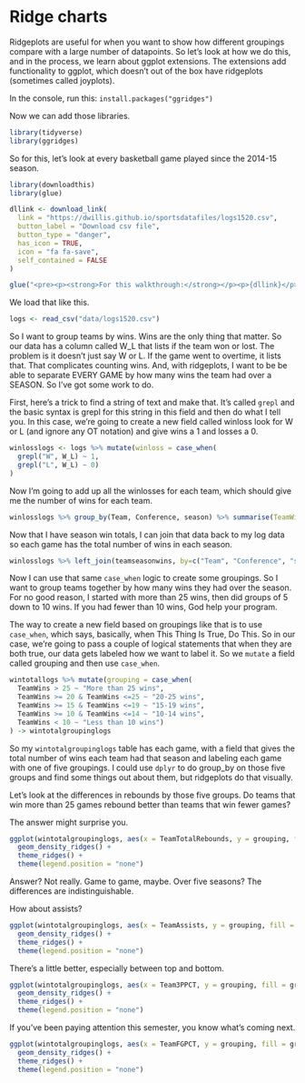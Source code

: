 # Ridge charts

Ridgeplots are useful for when you want to show how different groupings compare with a large number of datapoints. So let's look at how we do this, and in the process, we learn about ggplot extensions. The extensions add functionality to ggplot, which doesn't out of the box have ridgeplots (sometimes called joyplots). 

In the console, run this: `install.packages("ggridges")`

Now we can add those libraries. 

```r
library(tidyverse)
library(ggridges)
```

So for this, let's look at every basketball game played since the 2014-15 season.

```r
library(downloadthis)
library(glue)

dllink <- download_link(
  link = "https://dwillis.github.io/sportsdatafiles/logs1520.csv",
  button_label = "Download csv file",
  button_type = "danger",
  has_icon = TRUE,
  icon = "fa fa-save",
  self_contained = FALSE
)

glue("<pre><p><strong>For this walkthrough:</strong></p><p>{dllink}</p></pre>")

```

We load that like this.

```r
logs <- read_csv("data/logs1520.csv")
```

So I want to group teams by wins. Wins are the only thing that matter. So our data has a column called W_L that lists if the team won or lost. The problem is it doesn't just say W or L. If the game went to overtime, it lists that. That complicates counting wins. And, with ridgeplots, I want to be be able to separate EVERY GAME by how many wins the team had over a SEASON. So I've got some work to do.

First, here's a trick to find a string of text and make that. It's called `grepl` and the basic syntax is grepl for this string in this field and then do what I tell you. In this case, we're going to create a new field called winloss look for W or L (and ignore any OT notation) and give wins a 1 and losses a 0. 

```r
winlosslogs <- logs %>% mutate(winloss = case_when(
  grepl("W", W_L) ~ 1, 
  grepl("L", W_L) ~ 0)
)
```

Now I'm going to add up all the winlosses for each team, which should give me the number of wins for each team. 

```r
winlosslogs %>% group_by(Team, Conference, season) %>% summarise(TeamWins = sum(winloss)) -> teamseasonwins
```

Now that I have season win totals, I can join that data back to my log data so each game has the total number of wins in each season. 

```r
winlosslogs %>% left_join(teamseasonwins, by=c("Team", "Conference", "season")) -> wintotallogs
```

Now I can use that same `case_when` logic to create some groupings. So I want to group teams together by how many wins they had over the season. For no good reason, I started with more than 25 wins, then did groups of 5 down to 10 wins. If you had fewer than 10 wins, God help your program. 

The way to create a new field based on groupings like that is to use `case_when`, which says, basically, when This Thing Is True, Do This. So in our case, we're going to pass a couple of logical statements that when they are both true, our data gets labeled how we want to label it. So we `mutate` a field called grouping and then use `case_when`.

```r
wintotallogs %>% mutate(grouping = case_when(
  TeamWins > 25 ~ "More than 25 wins",
  TeamWins >= 20 & TeamWins <=25 ~ "20-25 wins",
  TeamWins >= 15 & TeamWins <=19 ~ "15-19 wins",
  TeamWins >= 10 & TeamWins <=14 ~ "10-14 wins",
  TeamWins < 10 ~ "Less than 10 wins")
) -> wintotalgroupinglogs
```

So my `wintotalgroupinglogs` table has each game, with a field that gives the total number of wins each team had that season and labeling each game with one of five groupings. I could use `dplyr` to do group_by on those five groups and find some things out about them, but ridgeplots do that visually.

Let's look at the differences in rebounds by those five groups. Do teams that win more than 25 games rebound better than teams that win fewer games? 

The answer might surprise you. 

```r
ggplot(wintotalgroupinglogs, aes(x = TeamTotalRebounds, y = grouping, fill = grouping)) +
  geom_density_ridges() +
  theme_ridges() + 
  theme(legend.position = "none")
```

Answer? Not really. Game to game, maybe. Over five seasons? The differences are indistinguishable. 

How about assists?

```r
ggplot(wintotalgroupinglogs, aes(x = TeamAssists, y = grouping, fill = grouping)) +
  geom_density_ridges() +
  theme_ridges() + 
  theme(legend.position = "none")
```

There's a little better, especially between top and bottom.

```r
ggplot(wintotalgroupinglogs, aes(x = Team3PPCT, y = grouping, fill = grouping)) +
  geom_density_ridges() +
  theme_ridges() + 
  theme(legend.position = "none")
```

If you've been paying attention this semester, you know what's coming next.

```r
ggplot(wintotalgroupinglogs, aes(x = TeamFGPCT, y = grouping, fill = grouping)) +
  geom_density_ridges() +
  theme_ridges() + 
  theme(legend.position = "none")
```